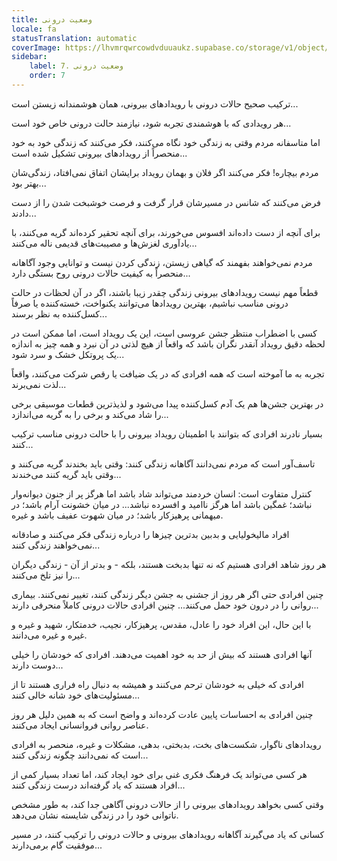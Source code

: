 ```yaml
---
title: وضعیت درونی
locale: fa
statusTranslation: automatic
coverImage: https://lhvmrqwrcowdvduuaukz.supabase.co/storage/v1/object/public/strapi-uploads/small_cover-tratado-de-psicologia-revolucionaria.webp-5e15e1cec4e0ebebcde5d7fc7565d8fd.webp
sidebar:
    label: 7. وضعیت درونی
    order: 7
---
```

ترکیب صحیح حالات درونی با رویدادهای بیرونی، همان هوشمندانه زیستن است...

هر رویدادی که با هوشمندی تجربه شود، نیازمند حالت درونی خاص خود است...

اما متاسفانه مردم وقتی به زندگی خود نگاه می‌کنند، فکر می‌کنند که زندگی خود به خود منحصراً از رویدادهای بیرونی تشکیل شده است...

مردم بیچاره! فکر می‌کنند اگر فلان و بهمان رویداد برایشان اتفاق نمی‌افتاد، زندگی‌شان بهتر بود...

فرض می‌کنند که شانس در مسیرشان قرار گرفت و فرصت خوشبخت شدن را از دست دادند...

برای آنچه از دست داده‌اند افسوس می‌خورند، برای آنچه تحقیر کرده‌اند گریه می‌کنند، با یادآوری لغزش‌ها و مصیبت‌های قدیمی ناله می‌کنند...

مردم نمی‌خواهند بفهمند که گیاهی زیستن، زندگی کردن نیست و توانایی وجود آگاهانه منحصراً به کیفیت حالات درونی روح بستگی دارد...

قطعاً مهم نیست رویدادهای بیرونی زندگی چقدر زیبا باشند، اگر در آن لحظات در حالت درونی مناسب نباشیم، بهترین رویدادها می‌توانند یکنواخت، خسته‌کننده یا صرفاً کسل‌کننده به نظر برسند...

کسی با اضطراب منتظر جشن عروسی است، این یک رویداد است، اما ممکن است در لحظه دقیق رویداد آنقدر نگران باشد که واقعاً از هیچ لذتی در آن نبرد و همه چیز به اندازه یک پروتکل خشک و سرد شود...

تجربه به ما آموخته است که همه افرادی که در یک ضیافت یا رقص شرکت می‌کنند، واقعاً لذت نمی‌برند...

در بهترین جشن‌ها هم یک آدم کسل‌کننده پیدا می‌شود و لذیذترین قطعات موسیقی برخی را شاد می‌کند و برخی را به گریه می‌اندازد...

بسیار نادرند افرادی که بتوانند با اطمینان رویداد بیرونی را با حالت درونی مناسب ترکیب کنند...

تاسف‌آور است که مردم نمی‌دانند آگاهانه زندگی کنند: وقتی باید بخندند گریه می‌کنند و وقتی باید گریه کنند می‌خندند...

کنترل متفاوت است: انسان خردمند می‌تواند شاد باشد اما هرگز پر از جنون دیوانه‌وار نباشد؛ غمگین باشد اما هرگز ناامید و افسرده نباشد... در میان خشونت آرام باشد؛ در میهمانی پرهیزکار باشد؛ در میان شهوت عفیف باشد و غیره.

افراد مالیخولیایی و بدبین بدترین چیزها را درباره زندگی فکر می‌کنند و صادقانه نمی‌خواهند زندگی کنند...

هر روز شاهد افرادی هستیم که نه تنها بدبخت هستند، بلکه - و بدتر از آن - زندگی دیگران را نیز تلخ می‌کنند...

چنین افرادی حتی اگر هر روز از جشنی به جشن دیگر زندگی کنند، تغییر نمی‌کنند. بیماری روانی را در درون خود حمل می‌کنند... چنین افرادی حالات درونی کاملاً منحرفی دارند...

با این حال، این افراد خود را عادل، مقدس، پرهیزکار، نجیب، خدمتکار، شهید و غیره و غیره و غیره می‌دانند.

آنها افرادی هستند که بیش از حد به خود اهمیت می‌دهند. افرادی که خودشان را خیلی دوست دارند...

افرادی که خیلی به خودشان ترحم می‌کنند و همیشه به دنبال راه فراری هستند تا از مسئولیت‌های خود شانه خالی کنند...

چنین افرادی به احساسات پایین عادت کرده‌اند و واضح است که به همین دلیل هر روز عناصر روانی فروانسانی ایجاد می‌کنند.

رویدادهای ناگوار، شکست‌های بخت، بدبختی، بدهی، مشکلات و غیره، منحصر به افرادی است که نمی‌دانند چگونه زندگی کنند...

هر کسی می‌تواند یک فرهنگ فکری غنی برای خود ایجاد کند، اما تعداد بسیار کمی از افراد هستند که یاد گرفته‌اند درست زندگی کنند...

وقتی کسی بخواهد رویدادهای بیرونی را از حالات درونی آگاهی جدا کند، به طور مشخص ناتوانی خود را در زندگی شایسته نشان می‌دهد.

کسانی که یاد می‌گیرند آگاهانه رویدادهای بیرونی و حالات درونی را ترکیب کنند، در مسیر موفقیت گام برمی‌دارند...

